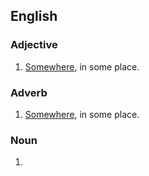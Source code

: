 ==English==

===Adjective===
{{en-adj|-}}

# {{lb|en|nonstandard}} [[somewhere|Somewhere]], in some place.

===Adverb===
{{en-adv|-}}

# {{lb|en|nonstandard}} [[somewhere|Somewhere]], in some place.

===Noun===
{{head|en|noun plural form}}

# {{plural of|somewhere|lang=en}}